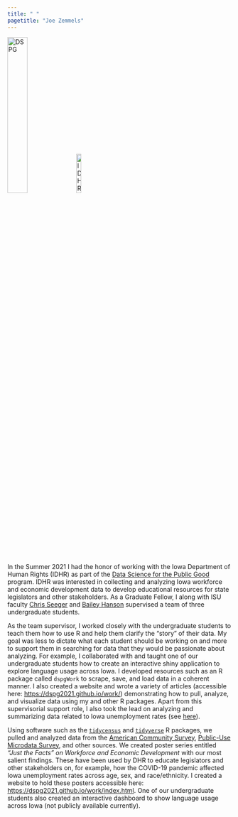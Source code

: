 ```yaml
---
title: " "
pagetitle: "Joe Zemmels"
---
```


<link rel="stylesheet" href="styles.css" type="text/css">
<link rel="stylesheet" href="academicicons/css/academicicons.min.css"/>

<div class='row' align='center'>
  <img src="images/dspgIowa.jpg" alt="DSPG" style="width:30%">
  <img src="images/idhr.png" alt="IDHR" style="width:15%">
</div>

In the Summer 2021 I had the honor of working with the Iowa Department of Human Rights (IDHR) as part of the [Data Science for the Public Good](https://dspg.iastate.edu/) program.
IDHR was interested in collecting and analyzing Iowa workforce and economic development data to develop educational resources for state legislators and other stakeholders.
As a Graduate Fellow, I along with ISU faculty [Chris Seeger](https://dspg.iastate.edu/people/christopher-seeger) and [Bailey Hanson](https://dspg.iastate.edu/people/bailey-hanson) supervised a team of three undergraduate students.

As the team supervisor, I worked closely with the undergraduate students to teach them how to use R and help them clarify the "story" of their data.
My goal was less to dictate what each student should be working on and more to support them in searching for data that they would be passionate about analyzing.
For example, I collaborated with and taught one of our undergraduate students how to create an interactive shiny application to explore language usage across Iowa.
I developed resources such as an R package called `dspgWork` to scrape, save, and load data in a coherent manner.
I also created a website and wrote a variety of articles (accessible here: [https://dspg2021.github.io/work/](https://dspg2021.github.io/work/)) demonstrating how to pull, analyze, and visualize data using my and other R packages.
Apart from this supervisorial support role, I also took the lead on analyzing and summarizing data related to Iowa unemployment rates (see [here](https://dspg2021.github.io/work/index.html#how-does-employment-and-unemployment-compare-across-age-sex-and-raceethnicity)).

Using software such as the [`tidycensus`](https://walker-data.com/tidycensus/) and [`tidyverse`](https://www.tidyverse.org/) R packages, we pulled and analyzed data from the [American Community Survey](https://www.census.gov/programs-surveys/acs), [Public-Use Microdata Survey](https://www.census.gov/programs-surveys/geography/guidance/geo-areas/pumas.html), and other sources. 
We created poster series entitled *"Just the Facts" on Workforce and Economic Development* with our most salient findings.
These have been used by DHR to educate legislators and other stakeholders on, for example, how the COVID-19 pandemic affected Iowa unemployment rates across age, sex, and race/ethnicity.
I created a website to hold these posters accessible here: [https://dspg2021.github.io/work/index.html](https://dspg2021.github.io/work/index.html).
One of our undergraduate students also created an interactive dashboard to show language usage across Iowa (not publicly available currently).

